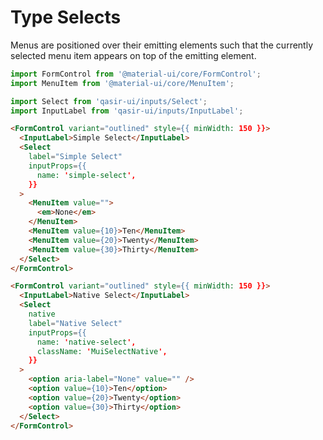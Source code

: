 
<h1>Type Selects</h1>
<p style={{fontSize: 18, fontFamily: ['"Montserrat"', 'sans-serif'].join(',')}}>Menus are positioned over their emitting elements such that the currently selected menu item appears on top of the emitting element.</p>

<Preview withSource="none">
  <Story id="components-inputs-select-example--types" />
</Preview>

```js
import FormControl from '@material-ui/core/FormControl';
import MenuItem from '@material-ui/core/MenuItem';

import Select from 'qasir-ui/inputs/Select';
import InputLabel from 'qasir-ui/inputs/InputLabel';
```

```html
<FormControl variant="outlined" style={{ minWidth: 150 }}>
  <InputLabel>Simple Select</InputLabel>
  <Select
    label="Simple Select"
    inputProps={{
      name: 'simple-select',
    }}
  >
    <MenuItem value="">
      <em>None</em>
    </MenuItem>
    <MenuItem value={10}>Ten</MenuItem>
    <MenuItem value={20}>Twenty</MenuItem>
    <MenuItem value={30}>Thirty</MenuItem>
  </Select>
</FormControl>
```

```html
<FormControl variant="outlined" style={{ minWidth: 150 }}>
  <InputLabel>Native Select</InputLabel>
  <Select
    native
    label="Native Select"
    inputProps={{
      name: 'native-select',
      className: 'MuiSelectNative',
    }}
  >
    <option aria-label="None" value="" />
    <option value={10}>Ten</option>
    <option value={20}>Twenty</option>
    <option value={30}>Thirty</option>
  </Select>
</FormControl>
```

